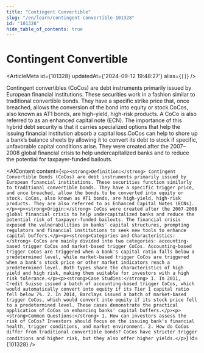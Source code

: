 ```yaml
---
title: "Contingent Convertible"
slug: "/en/learn/contingent-convertible-101328"
id: "101328"
hide_table_of_contents: true
---
```



# Contingent Convertible

<ArticleMeta id={101328} updatedAt={'2024-09-12 19:48:27'} alias={`[]`} />
<div className='border-solid border-b border-t-0 my-4 border-[var(--ifm-color-gray-300)]' />

Contingent convertibles (CoCos) are debt instruments primarily issued by European financial institutions. These securities work in a fashion similar to traditional convertible bonds. They have a specific strike price that, once breached, allows the conversion of the bond into equity or stock.CoCos, also known as AT1 bonds, are high-yield, high-risk products. A CoCo is also referred to as an enhanced capital note (ECN). The importance of this hybrid debt security is that it carries specialized options that help the issuing financial institution absorb a capital loss.CoCos can help to shore up a bank’s balance sheets by allowing it to convert its debt to stock if specific, unfavorable capital conditions arise. They were created after the 2007–2008 global financial crisis to help undercapitalized banks and to reduce the potential for taxpayer-funded bailouts.

<AIContent content={`<p><strong>Definition:</strong> Contingent Convertible Bonds (CoCos) are debt instruments primarily issued by European financial institutions. These securities function similarly to traditional convertible bonds. They have a specific trigger price, and once breached, allow the bonds to be converted into equity or stock. CoCos, also known as AT1 bonds, are high-yield, high-risk products. They are also referred to as Enhanced Capital Notes (ECNs).</p><p><strong>Origin:</strong> CoCos were created after the 2007-2008 global financial crisis to help undercapitalized banks and reduce the potential risk of taxpayer-funded bailouts. The financial crisis exposed the vulnerabilities in banks' capital structures, prompting regulators and financial institutions to seek new tools to enhance capital buffers.</p><p><strong>Categories and Characteristics:</strong> CoCos are mainly divided into two categories: accounting-based trigger CoCos and market-based trigger CoCos. Accounting-based trigger CoCos are triggered when a bank's capital ratio falls below a predetermined level, while market-based trigger CoCos are triggered when a bank's stock price or other market indicators reach a predetermined level. Both types share the characteristics of high yield and high risk, making them suitable for investors with a high risk tolerance.</p><p><strong>Case Studies:</strong> 1. In 2011, Credit Suisse issued a batch of accounting-based trigger CoCos, which would automatically convert into equity if its Tier 1 capital ratio fell below 7%. 2. In 2014, Barclays issued a batch of market-based trigger CoCos, which would convert into equity if its stock price fell to a predetermined level. These cases demonstrate the practical application of CoCos in enhancing banks' capital buffers.</p><p><strong>Common Questions:</strong> 1. How can investors assess the risk of CoCos? Investors should focus on the issuing bank's financial health, trigger conditions, and market environment. 2. How do CoCos differ from traditional convertible bonds? CoCos have stricter trigger conditions and higher risk, but they also offer higher yields.</p>`} id={101328} />
